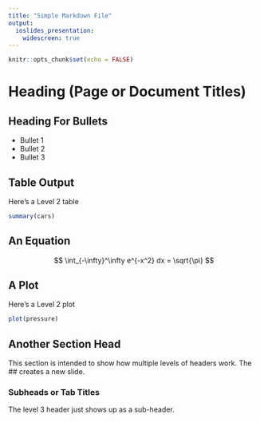 ```yaml
---
title: "Simple Markdown File"
output: 
  ioslides_presentation:
    widescreen: true
---
```


```r
knitr::opts_chunk$set(echo = FALSE)
```

# Heading (Page or Document Titles)

## Heading For Bullets

- Bullet 1
- Bullet 2
- Bullet 3

## Table Output

Here's a Level 2 table

```r
summary(cars)
```

## An Equation

$$
\int_{-\infty}^\infty e^{-x^2} dx = \sqrt{\pi}
$$

## A Plot

Here's a Level 2 plot

```r
plot(pressure)
```

## Another Section Head

This section is intended to show how multiple levels of headers work. The ## creates a new slide.

### Subheads or Tab Titles

The level 3 header just shows up as a sub-header.
